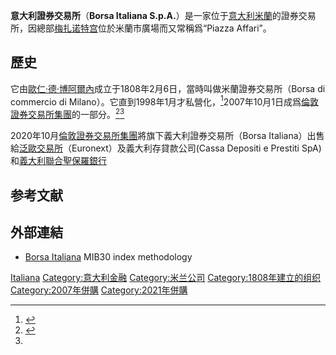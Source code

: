 {{Coord|45|27|52|N|9|10|58|E|display=title|type:landmark_region:IT}}
{{Infobox exchange
|name = 意大利證券交易所
|nativename = Borsa Italiana
|logo =
|image = Palazzo mezzanotte Milan Stock Exchange.jpg|type = [[證券交易所|證券交易所]]
|city = 米蘭
|country = 意大利
|foundation = {{Start date and age|1808|df=yes}}
|owner = [[倫敦證券交易所集團|倫敦證券交易所集團]]
|key_people = Massimo Tononi（董事長）<br />Raffaele Jerusalm（CEO）
|currency = [[歐元|歐元]]
|listings = 331（2014年5月）<ref>[http://www.borsaitaliana.it/borsaitaliana/statistiche/statistiche-storiche/capitalizzazioni/2014/201405/capitalizzazionedellesocietaquotate.en_pdf.htm  Companies - May 2014] {{Wayback|url=http://www.borsaitaliana.it/borsaitaliana/statistiche/statistiche-storiche/capitalizzazioni/2014/201405/capitalizzazionedellesocietaquotate.en_pdf.htm |date=20160506164518 }} Borsa Italiana.it</ref>
|mcap = [[美元|US$]]6940億（2014年5月）<ref>[http://www.borsaitaliana.it/borsaitaliana/statistiche/statistiche-storiche/capitalizzazioni/2014/201405/capitalizzazionedellesocietaquotate.en_pdf.htm  Company capitalisation - May 2014] {{Wayback|url=http://www.borsaitaliana.it/borsaitaliana/statistiche/statistiche-storiche/capitalizzazioni/2014/201405/capitalizzazionedellesocietaquotate.en_pdf.htm |date=20160506164518 }} Borsa Italiana.it</ref>
|volume = US$7380億（2013年12月）</small><ref>[http://www.borsaitaliana.it/borsaitaliana/statistiche/statistiche-storiche/principaliindicatori/2014/principaliindicatori2014.en_pdf.htm  Main indicators - January 2014] {{Wayback|url=http://www.borsaitaliana.it/borsaitaliana/statistiche/statistiche-storiche/principaliindicatori/2014/principaliindicatori2014.en_pdf.htm |date=20150923220823 }} Borsa Italiana.it</ref>
|indexes = [[FTSE_MIB|FTSE MIB]]<br />[[FTSE_Italia_All-Share|FTSE Italia All-Share]]<br />[[FTSE_Italia_Mid_Cap|FTSE Italia Mid Cap]]<br />[[FTSE_Italia_Small_Cap|FTSE Italia Small Cap]]<br />[[FTSE_Italia_Micro_Cap|FTSE Italia Micro Cap]]<br />[[FTSE_Italia_STAR|FTSE Italia STAR]]<br />[[FTSE_AIM_Italia|FTSE AIM Italia]]
|homepage = [https://www.borsaitaliana.it/ www.borsaitaliana.it]
|footnotes =
}}
'''意大利證券交易所'''（'''Borsa Italiana S.p.A.'''）是一家位于[[意大利|意大利]][[米蘭|米蘭]]的證券交易所，因總部[[梅扎诺特宫|梅扎诺特宫]]位於米蘭市廣場而又常稱爲“Piazza Affari”。

==歷史==

它由[[歐仁·德·博阿爾內|歐仁·德·博阿爾內]]成立于1808年2月6日，當時叫做米蘭證券交易所（Borsa di commercio di Milano）。它直到1998年1月才私營化，<ref name="#1">{{cite web|url=http://www.londonstockexchange-ir.com/lse/news/releases/2007/2007-10-01a/|title=Borsa Italiana and London Stock Exchange Combine (archived 20.11.2007)|deadurl=yes|archiveurl=https://web.archive.org/web/20071120092023/http://www.londonstockexchange-ir.com/lse/news/releases/2007/2007-10-01a/|archivedate=2007-11-20}}</ref>2007年10月1日成爲[[倫敦證券交易所集團|倫敦證券交易所集團]]的一部分。<ref>{{Cite web |url=http://www.historytour.it/default.php?idp=s&ids=11&iddoc=172&tipodoc=articolo |title=History Tour – Borsa Italiana |access-date=2015-10-14 |archive-url=https://web.archive.org/web/20120305135846/http://www.historytour.it/default.php?idp=s&ids=11&iddoc=172&tipodoc=articolo |archive-date=2012-03-05 |dead-url=yes }}</ref><ref name="#1"/>

2020年10月[[倫敦證券交易所集團|倫敦證券交易所集團]]將旗下義大利證券交易所（Borsa Italiana）出售給[[泛歐交易所|泛歐交易所]]（Euronext）及義大利存貸款公司(Cassa Depositi e Prestiti SpA)和[[義大利聯合聖保羅銀行|義大利聯合聖保羅銀行]]

==参考文献==
{{reflist}}

==外部連結==
* [http://www.borsaitaliana.it/quotazioni/azioni/tuttigliindici/metodologiadicalcolo/metodologiamib30.en_pdf.htm Borsa Italiana]{{dead link|date=2017年12月 |bot=InternetArchiveBot |fix-attempted=yes }} MIB30 index methodology

{{Stock exchanges top 20}}
{{Stock market}}
{{Italy topics}}

[[Category:歐洲證券交易所|Italiana]]
[[Category:意大利金融|Category:意大利金融]]
[[Category:米兰公司|Category:米兰公司]]
[[Category:1808年建立的组织|Category:1808年建立的组织]]
[[Category:2007年併購|Category:2007年併購]]
[[Category:2021年併購|Category:2021年併購]]